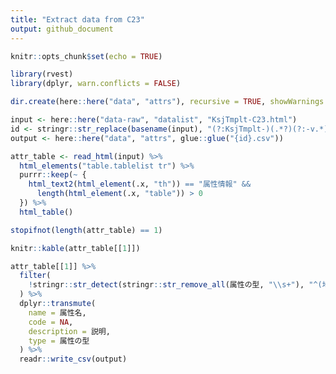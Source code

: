 ```yaml
---
title: "Extract data from C23"
output: github_document
---
```


```r
knitr::opts_chunk$set(echo = TRUE)
```

```r
library(rvest)
library(dplyr, warn.conflicts = FALSE)

dir.create(here::here("data", "attrs"), recursive = TRUE, showWarnings = FALSE)

input <- here::here("data-raw", "datalist", "KsjTmplt-C23.html")
id <- stringr::str_replace(basename(input), "(?:KsjTmplt-)(.*?)(?:-v.*)?(?:\\.html)", "\\1")
output <- here::here("data", "attrs", glue::glue("{id}.csv"))

attr_table <- read_html(input) %>% 
  html_elements("table.tablelist tr") %>%
  purrr::keep(~ {
    html_text2(html_element(.x, "th")) == "属性情報" &&
      length(html_element(.x, "table")) > 0
  }) %>% 
  html_table()

stopifnot(length(attr_table) == 1)

knitr::kable(attr_table[[1]])

attr_table[[1]] %>% 
  filter(
    !stringr::str_detect(stringr::str_remove_all(属性の型, "\\s+"), "^(地物|曲?面型|曲?線型|点型|GM_Surface|GM_Curve|GM_Point)")
  ) %>%
  dplyr::transmute(
    name = 属性名,
    code = NA,
    description = 説明,
    type = 属性の型
  ) %>% 
  readr::write_csv(output)
```

